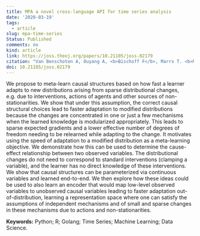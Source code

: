 ```yaml
---
title: MPA a novel cross-language API for time series analysis
date: '2020-03-19'
tags:
  - article
slug: mpa-time-series
Status: Published
comments: no
kind: article
link: https://joss.theoj.org/papers/10.21105/joss.02179
citation: "Van Benschoten A, Ouyang A, <b>Bischoff F</b>, Marrs T. <b>MPA: a novel cross-language API for time series analysis</b>. <em>Journal of Open Source Software</em>. 2020;5(49):2179."
doi: 10.21105/joss.02179
---
```


We propose to meta-learn causal structures based on how fast a learner adapts to new distributions arising from sparse distributional changes, e.g. due to interventions, actions of agents and other sources of non-stationarities. We show that under this assumption, the correct causal structural choices lead to faster adaptation to modified distributions because the changes are concentrated in one or just a few mechanisms when the learned knowledge is modularized appropriately. This leads to sparse expected gradients and a lower effective number of degrees of freedom needing to be relearned while adapting to the change. It motivates using the speed of adaptation to a modified distribution as a meta-learning objective. We demonstrate how this can be used to determine the cause-effect relationship between two observed variables. The distributional changes do not need to correspond to standard interventions (clamping a variable), and the learner has no direct knowledge of these interventions. We show that causal structures can be parameterized via continuous variables and learned end-to-end. We then explore how these ideas could be used to also learn an encoder that would map low-level observed variables to unobserved causal variables leading to faster adaptation out-of-distribution, learning a representation space where one can satisfy the assumptions of independent mechanisms and of small and sparse changes in these mechanisms due to actions and non-stationarities.

**Keywords:** Python; R; Golang; Time Series; Machine Learning; Data Science.
